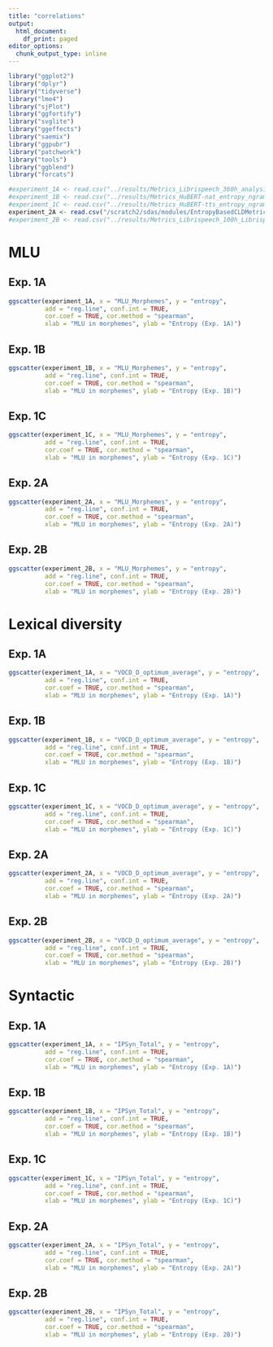 ```yaml
---
title: "correlations"
output:
  html_document:
    df_print: paged
editor_options:
  chunk_output_type: inline
---
```


```r
library("ggplot2")
library("dplyr")
library("tidyverse")
library("lme4")
library("sjPlot")
library("ggfortify")
library("svglite")
library("ggeffects")
library("saemix")
library("ggpubr")
library("patchwork")
library("tools")
library("ggblend")
library("forcats")
```

```r
#experiment_1A <- read.csv("../results/Metrics_Librispeech_360h_analysis.csv")
#experiment_1B <- read.csv("../results/Metrics_HuBERT-nat_entropy_ngram-2-merge-False_mmap_analysis.csv")
#experiment_1C <- read.csv("../results/Metrics_HuBERT-tts_entropy_ngram-2-merge-False_mmap_analysis.csv")
experiment_2A <- read.csv("/scratch2/sdas/modules/EntropyBasedCLDMetrics-laac/results/cougar_thomas_30h_en_analysis.csv")
#experiment_2B <- read.csv("../results/Metrics_Librispeech_100h_Librispeech360_en_analysis.csv")
```

# MLU

## Exp. 1A

```r
ggscatter(experiment_1A, x = "MLU_Morphemes", y = "entropy", 
          add = "reg.line", conf.int = TRUE, 
          cor.coef = TRUE, cor.method = "spearman",
          xlab = "MLU in morphemes", ylab = "Entropy (Exp. 1A)")
```

## Exp. 1B

```r
ggscatter(experiment_1B, x = "MLU_Morphemes", y = "entropy", 
          add = "reg.line", conf.int = TRUE, 
          cor.coef = TRUE, cor.method = "spearman",
          xlab = "MLU in morphemes", ylab = "Entropy (Exp. 1B)")
```

## Exp. 1C

```r
ggscatter(experiment_1C, x = "MLU_Morphemes", y = "entropy", 
          add = "reg.line", conf.int = TRUE, 
          cor.coef = TRUE, cor.method = "spearman",
          xlab = "MLU in morphemes", ylab = "Entropy (Exp. 1C)")
```

## Exp. 2A

```r
ggscatter(experiment_2A, x = "MLU_Morphemes", y = "entropy", 
          add = "reg.line", conf.int = TRUE, 
          cor.coef = TRUE, cor.method = "spearman",
          xlab = "MLU in morphemes", ylab = "Entropy (Exp. 2A)")
```
## Exp. 2B

```r
ggscatter(experiment_2B, x = "MLU_Morphemes", y = "entropy", 
          add = "reg.line", conf.int = TRUE, 
          cor.coef = TRUE, cor.method = "spearman",
          xlab = "MLU in morphemes", ylab = "Entropy (Exp. 2B)")
```

# Lexical diversity

## Exp. 1A

```r
ggscatter(experiment_1A, x = "VOCD_D_optimum_average", y = "entropy", 
          add = "reg.line", conf.int = TRUE, 
          cor.coef = TRUE, cor.method = "spearman",
          xlab = "MLU in morphemes", ylab = "Entropy (Exp. 1A)")
```

## Exp. 1B

```r
ggscatter(experiment_1B, x = "VOCD_D_optimum_average", y = "entropy", 
          add = "reg.line", conf.int = TRUE, 
          cor.coef = TRUE, cor.method = "spearman",
          xlab = "MLU in morphemes", ylab = "Entropy (Exp. 1B)")
```

## Exp. 1C

```r
ggscatter(experiment_1C, x = "VOCD_D_optimum_average", y = "entropy", 
          add = "reg.line", conf.int = TRUE, 
          cor.coef = TRUE, cor.method = "spearman",
          xlab = "MLU in morphemes", ylab = "Entropy (Exp. 1C)")
```

## Exp. 2A

```r
ggscatter(experiment_2A, x = "VOCD_D_optimum_average", y = "entropy", 
          add = "reg.line", conf.int = TRUE, 
          cor.coef = TRUE, cor.method = "spearman",
          xlab = "MLU in morphemes", ylab = "Entropy (Exp. 2A)")
```

## Exp. 2B

```r
ggscatter(experiment_2B, x = "VOCD_D_optimum_average", y = "entropy", 
          add = "reg.line", conf.int = TRUE, 
          cor.coef = TRUE, cor.method = "spearman",
          xlab = "MLU in morphemes", ylab = "Entropy (Exp. 2B)")
```


# Syntactic

## Exp. 1A

```r
ggscatter(experiment_1A, x = "IPSyn_Total", y = "entropy", 
          add = "reg.line", conf.int = TRUE, 
          cor.coef = TRUE, cor.method = "spearman",
          xlab = "MLU in morphemes", ylab = "Entropy (Exp. 1A)")
```

## Exp. 1B

```r
ggscatter(experiment_1B, x = "IPSyn_Total", y = "entropy", 
          add = "reg.line", conf.int = TRUE, 
          cor.coef = TRUE, cor.method = "spearman",
          xlab = "MLU in morphemes", ylab = "Entropy (Exp. 1B)")
```

## Exp. 1C

```r
ggscatter(experiment_1C, x = "IPSyn_Total", y = "entropy", 
          add = "reg.line", conf.int = TRUE, 
          cor.coef = TRUE, cor.method = "spearman",
          xlab = "MLU in morphemes", ylab = "Entropy (Exp. 1C)")
```

## Exp. 2A

```r
ggscatter(experiment_2A, x = "IPSyn_Total", y = "entropy", 
          add = "reg.line", conf.int = TRUE, 
          cor.coef = TRUE, cor.method = "spearman",
          xlab = "MLU in morphemes", ylab = "Entropy (Exp. 2A)")
```

## Exp. 2B

```r
ggscatter(experiment_2B, x = "IPSyn_Total", y = "entropy", 
          add = "reg.line", conf.int = TRUE, 
          cor.coef = TRUE, cor.method = "spearman",
          xlab = "MLU in morphemes", ylab = "Entropy (Exp. 2B)")
```